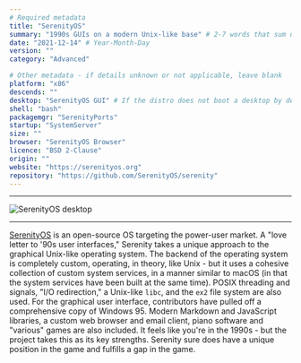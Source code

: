 ```yaml
---
# Required metadata
title: "SerenityOS"
summary: "1990s GUIs on a modern Unix-like base" # 2-7 words that sum up the distribution
date: "2021-12-14" # Year-Month-Day
version: ""
category: "Advanced"

# Other metadata - if details unknown or not applicable, leave blank
platform: "x86"
descends: ""
desktop: "SerenityOS GUI" # If the distro does not boot a desktop by default, or doesn't ship one, leave 'desktop' blank
shell: "bash"
packagemgr: "SerenityPorts"
startup: "SystemServer"
size: ""
browser: "SerenityOS Browser"
licence: "BSD 2-Clause"
origin: ""
website: "https://serenityos.org"
repository: "https://github.com/SerenityOS/serenity"
---
```


---

<Image
  src="/images/serenity.png"
  alt="SerenityOS desktop"
  width={250}
  height={400}
/>

---

[SerenityOS](https://serenityos.org) is an open-source OS targeting the power-user market. A "love letter to '90s user interfaces," Serenity takes a unique approach to the graphical Unix-like operating system. The backend of the operating system is completely custom, operating, in theory, like Unix - but it uses a cohesive collection of custom system services, in a manner similar to macOS (in that the system services have been built at the same time). POSIX threading and signals, "I/O redirection," a Unix-like `libc`, and the `ex2` file system are also used. For the graphical user interface, contributors have pulled off a comprehensive copy of Windows 95. Modern Markdown and JavaScript libraries, a custom web browser and email client, piano software and "various" games are also included. It feels like you're in the 1990s - but the project takes this as its key strengths. Serenity sure does have a unique position in the game and fulfills a gap in the game.
